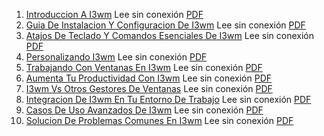 1. [Introduccion A I3wm](https://achalmaedison.netlify.app/tecnologia-seguridad/i3wm/2020-02-15-introduccion-a-i3wm) Lee sin conexión [PDF](https://achalmaedison.netlify.app/tecnologia-seguridad/i3wm/2020-02-15-introduccion-a-i3wm/index.pdf)
2. [Guia De Instalacion Y Configuracion De I3wm](https://achalmaedison.netlify.app/tecnologia-seguridad/i3wm/2020-02-16-guia-de-instalacion-y-configuracion-de-i3wm) Lee sin conexión [PDF](https://achalmaedison.netlify.app/tecnologia-seguridad/i3wm/2020-02-16-guia-de-instalacion-y-configuracion-de-i3wm/index.pdf)
3. [Atajos De Teclado Y Comandos Esenciales De I3wm](https://achalmaedison.netlify.app/tecnologia-seguridad/i3wm/2020-02-17-atajos-de-teclado-y-comandos-esenciales-de-i3wm) Lee sin conexión [PDF](https://achalmaedison.netlify.app/tecnologia-seguridad/i3wm/2020-02-17-atajos-de-teclado-y-comandos-esenciales-de-i3wm/index.pdf)
4. [Personalizando I3wm](https://achalmaedison.netlify.app/tecnologia-seguridad/i3wm/2020-02-18-personalizando-i3wm) Lee sin conexión [PDF](https://achalmaedison.netlify.app/tecnologia-seguridad/i3wm/2020-02-18-personalizando-i3wm/index.pdf)
5. [Trabajando Con Ventanas En I3wm](https://achalmaedison.netlify.app/tecnologia-seguridad/i3wm/2020-02-18-trabajando-con-ventanas-en-i3wm) Lee sin conexión [PDF](https://achalmaedison.netlify.app/tecnologia-seguridad/i3wm/2020-02-18-trabajando-con-ventanas-en-i3wm/index.pdf)
6. [Aumenta Tu Productividad Con I3wm](https://achalmaedison.netlify.app/tecnologia-seguridad/i3wm/2020-02-19-aumenta-tu-productividad-con-i3wm) Lee sin conexión [PDF](https://achalmaedison.netlify.app/tecnologia-seguridad/i3wm/2020-02-19-aumenta-tu-productividad-con-i3wm/index.pdf)
7. [I3wm Vs Otros Gestores De Ventanas](https://achalmaedison.netlify.app/tecnologia-seguridad/i3wm/2020-02-20-i3wm-vs-otros-gestores-de-ventanas) Lee sin conexión [PDF](https://achalmaedison.netlify.app/tecnologia-seguridad/i3wm/2020-02-20-i3wm-vs-otros-gestores-de-ventanas/index.pdf)
8. [Integracion De I3wm En Tu Entorno De Trabajo](https://achalmaedison.netlify.app/tecnologia-seguridad/i3wm/2020-02-21-integracion-de-i3wm-en-tu-entorno-de-trabajo) Lee sin conexión [PDF](https://achalmaedison.netlify.app/tecnologia-seguridad/i3wm/2020-02-21-integracion-de-i3wm-en-tu-entorno-de-trabajo/index.pdf)
9. [Casos De Uso Avanzados De I3wm](https://achalmaedison.netlify.app/tecnologia-seguridad/i3wm/2020-02-22-casos-de-uso-avanzados-de-i3wm) Lee sin conexión [PDF](https://achalmaedison.netlify.app/tecnologia-seguridad/i3wm/2020-02-22-casos-de-uso-avanzados-de-i3wm/index.pdf)
10. [Solucion De Problemas Comunes En I3wm](https://achalmaedison.netlify.app/tecnologia-seguridad/i3wm/2020-02-23-solucion-de-problemas-comunes-en-i3wm) Lee sin conexión [PDF](https://achalmaedison.netlify.app/tecnologia-seguridad/i3wm/2020-02-23-solucion-de-problemas-comunes-en-i3wm/index.pdf)
